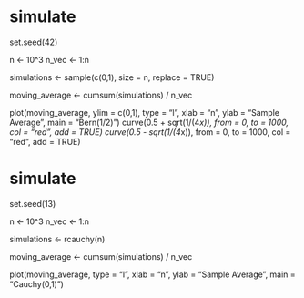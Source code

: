 # simulate

set.seed(42)

n <- 10^3
n_vec <- 1:n

simulations <- sample(c(0,1), size = n, replace = TRUE)

moving_average <- cumsum(simulations) / n_vec

plot(moving_average, ylim = c(0,1), type = "l", xlab = "n", ylab = "Sample Average", main = "Bern(1/2)")
curve(0.5 + sqrt(1/(4*x)), from = 0, to = 1000, col = "red", add = TRUE)
curve(0.5 - sqrt(1/(4*x)), from = 0, to = 1000, col = "red", add = TRUE)

# simulate

set.seed(13)

n <- 10^3
n_vec <- 1:n

simulations <- rcauchy(n)

moving_average <- cumsum(simulations) / n_vec

plot(moving_average, type = "l", xlab = "n", ylab = "Sample Average", main = "Cauchy(0,1)")
